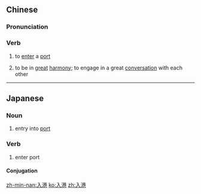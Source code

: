 ==Chinese==
{{zh-forms}}

===Pronunciation===
{{zh-pron
|m=rùgǎng
|c=jap6 gong2
|mn=kh:ji̍p-káng/tp:li̍p-káng
|cat=v
}}

===Verb===
{{zh-verb}}

# to [[enter]] a [[port]]
# {{lb|zh|obsolete}} to be in [[great]] [[harmony]]; to engage in a great [[conversation]] with each other

----

==Japanese==
{{ja-kanjitab|にゅう|こう|yomi=on}}

===Noun===
{{ja-noun|にゅうこう}}

# entry into [[port]]

===Verb===
{{ja-verb-suru|にゅうこう}}

# enter port

====Conjugation====
{{ja-suru|にゅうこう}}

[[zh-min-nan:入港]]
[[ko:入港]]
[[zh:入港]]